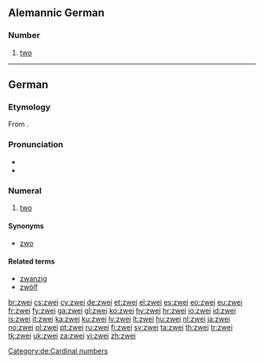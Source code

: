 ==Alemannic German==

===Number===
{{infl|gsw|number}}

# {{cardinal|lang=gsw}} [[two]]

----

==German==

===Etymology===
From {{etyl|goh|de}} {{term|zwene|zwēne|lang=goh}}.

===Pronunciation===
* {{IPA|/tsvaɪ̯/|lang=de}}
* {{audio|De-zwei.ogg|audio}}

===Numeral===
{{infl|de|numeral}}

# [[two]]

====Synonyms====
* [[zwo]]

====Related terms====
* [[zwanzig]]
* [[zwölf]]

[[Category:de:Cardinal numbers]]

[[br:zwei]]
[[cs:zwei]]
[[cy:zwei]]
[[de:zwei]]
[[et:zwei]]
[[el:zwei]]
[[es:zwei]]
[[eo:zwei]]
[[eu:zwei]]
[[fr:zwei]]
[[fy:zwei]]
[[ga:zwei]]
[[gl:zwei]]
[[ko:zwei]]
[[hy:zwei]]
[[hr:zwei]]
[[io:zwei]]
[[id:zwei]]
[[is:zwei]]
[[it:zwei]]
[[ka:zwei]]
[[ku:zwei]]
[[lv:zwei]]
[[lt:zwei]]
[[hu:zwei]]
[[nl:zwei]]
[[ja:zwei]]
[[no:zwei]]
[[pl:zwei]]
[[pt:zwei]]
[[ru:zwei]]
[[fi:zwei]]
[[sv:zwei]]
[[ta:zwei]]
[[th:zwei]]
[[tr:zwei]]
[[tk:zwei]]
[[uk:zwei]]
[[za:zwei]]
[[vi:zwei]]
[[zh:zwei]]